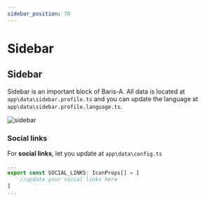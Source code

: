 ```yaml
---
sidebar_position: 70
---
```


# Sidebar

## Sidebar

Sidebar is an important block of Baris-A. All data is located at `app\data\sidebar.profile.ts` and you can update the language at `app\data\sidebar.profile.language.ts`.

<div style={{textAlign: 'center'}}>

![sidebar](./img/sidebar.webp)

</div>

### Social links

For **social links**, let you update at `app\data\config.ts`

```ts
...
export const SOCIAL_LINKS: IconProps[] = [
	//update your social links here	
]
...
```